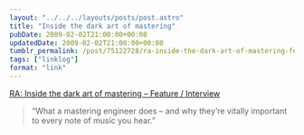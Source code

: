 ```yaml
---
layout: "../../../layouts/posts/post.astro"
title: "Inside the dark art of mastering"
pubDate: 2009-02-02T21:00:00+00:00
updatedDate: 2009-02-02T21:00:00+00:00
tumblr_permalink: /post/75122728/ra-inside-the-dark-art-of-mastering-feature
tags: ["linklog"]
format: "link"
---
```


[RA: Inside the dark art of mastering &#8211; Feature / Interview][1]

> &ldquo;What a mastering engineer does &#8211; and why they&rsquo;re vitally important to every note of music you hear.&rdquo;

[1]: http://www.residentadvisor.net/feature-read.aspx?id=1007
